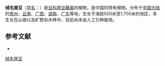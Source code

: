 {{Speciesbox
| name = 绒毛崖豆
| status = 
| status_system = 
| image =
| genus = Millettia
| species = velutina
| authority = Dunn in Journ.
}}

'''绒毛崖豆'''（[[学名|学名]]：{{lang|la|''Millettia velutina''}}）是[[豆科|豆科]][[崖豆藤属|崖豆藤属]]的植物，是中国的特有植物。分布于[[中国大陆|中国大陆]]的[[贵州|贵州]]、[[云南|云南]]、[[广西|广西]]、[[湖南|湖南]]、[[广东|广东]]等地，生长于海拔500米至1,700米的地区，多生长在山坡以及旷野杂木林中，目前尚未由人工引种栽培。

== 参考文献 ==
<div class="references-small">
* {{cite web| url =http://www.bioinfo.cn/db05/KmzwSpecies.php?action=view&id=16356| title =绒毛崖豆| work =《中国高等植物数据库全库》| publisher =中国科学院微生物研究所| author =昆明植物研究所| accessdate =2009-02-25| deadurl =yes| archiveurl =https://web.archive.org/web/20160305080515/http://www.bioinfo.cn/db05/KmzwSpecies.php?action=view&id=16356| archivedate =2016-03-05}}
</div>
{{Taxonbar|from=Q15228160}}

[[Category:崖豆藤属|绒毛崖豆]]


{{植物小作品}}